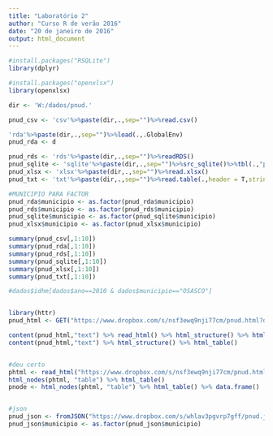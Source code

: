 ```yaml
---
title: "Laboratório 2"
author: "Curso R de verão 2016"
date: "20 de janeiro de 2016"
output: html_document
---
```

```r

#install.packages("RSQLite")
library(dplyr)

#install.packages("openxlsx")
library(openxlsx)

dir <- 'W:/dados/pnud.'

pnud_csv <- 'csv'%>%paste(dir,.,sep="")%>%read.csv()

'rda'%>%paste(dir,.,sep="")%>%load(.,.GlobalEnv)
pnud_rda <- d

pnud_rds <- 'rds'%>%paste(dir,.,sep="")%>%readRDS()
pnud_sqlite <- 'sqlite'%>%paste(dir,.,sep="")%>%src_sqlite()%>%tbl(.,"pnud")%>%data.frame()
pnud_xlsx <- 'xlsx'%>%paste(dir,.,sep="")%>%read.xlsx()
pnud_txt <- 'txt'%>%paste(dir,.,sep="")%>%read.table(.,header = T,stringsAsFactors = T, quote ='"')

#MUNICIPIO PARA FACTOR 
pnud_rda$municipio <- as.factor(pnud_rda$municipio)
pnud_rds$municipio <- as.factor(pnud_rds$municipio)
pnud_sqlite$municipio <- as.factor(pnud_sqlite$municipio)
pnud_xlsx$municipio <- as.factor(pnud_xlsx$municipio)

summary(pnud_csv[,1:10])
summary(pnud_rda[,1:10])
summary(pnud_rds[,1:10])
summary(pnud_sqlite[,1:10])
summary(pnud_xlsx[,1:10])
summary(pnud_txt[,1:10])

#dados$idhm[dados$ano==2010 & dados$municipio=="OSASCO"]


library(httr)
pnud_html <- GET("https://www.dropbox.com/s/nsf3ewq9nji77cm/pnud.html?dl=1")

content(pnud_html,"text") %>% read_html() %>% html_structure() %>% html_table()
content(pnud_html,"text") %>% html_structure() %>% html_table()


#deu certo
phtml <- read_html("https://www.dropbox.com/s/nsf3ewq9nji77cm/pnud.html?dl=1")
html_nodes(phtml, "table") %>% html_table()
pnode <- html_nodes(phtml, "table") %>% html_table() %>% data.frame()


#json
pnud_json <- fromJSON("https://www.dropbox.com/s/whlav3pgvrp7gff/pnud.json?dl=1")
pnud_json$municipio <- as.factor(pnud_json$municipio)
```